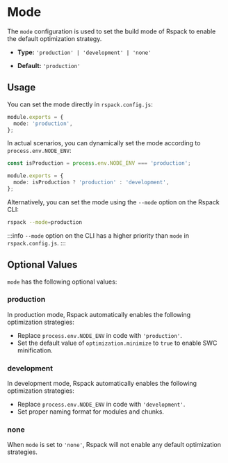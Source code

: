 
<WebpackLicense from="https://webpack.js.org/configuration/node/" />

# Mode

The `mode` configuration is used to set the build mode of Rspack to enable the default optimization strategy.

- **Type:** `'production' | 'development' | 'none'`

- **Default:** `'production'`

## Usage

You can set the mode directly in `rspack.config.js`:

```ts title="rspack.config.js"
module.exports = {
  mode: 'production',
};
```

In actual scenarios, you can dynamically set the mode according to `process.env.NODE_ENV`:

```ts title="rspack.config.js"
const isProduction = process.env.NODE_ENV === 'production';

module.exports = {
  mode: isProduction ? 'production' : 'development',
};
```

Alternatively, you can set the mode using the `--mode` option on the Rspack CLI:

```bash
rspack --mode=production
```

:::info
`--mode` option on the CLI has a higher priority than `mode` in `rspack.config.js`.
:::

## Optional Values

`mode` has the following optional values:

### production

In production mode, Rspack automatically enables the following optimization strategies:

- Replace `process.env.NODE_ENV` in code with `'production'`.
- Set the default value of `optimization.minimize` to `true` to enable SWC minification.

### development

In development mode, Rspack automatically enables the following optimization strategies:

- Replace `process.env.NODE_ENV` in code with `'development'`.
- Set proper naming format for modules and chunks.

### none

When `mode` is set to `'none'`, Rspack will not enable any default optimization strategies.

